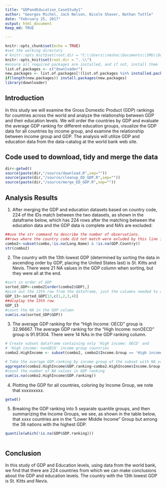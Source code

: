 ```yaml
---
title: "GDPandEducation_CaseStudy1"
author: "Georges Michel, Jack Nelson, Nicole Shaver, Nathan Tuttle"
date: "February 25, 2017"
output: html_document
Keep_md: TRUE

---
```


```r
knitr::opts_chunk$set(echo = TRUE)
#set the working directory
# knitr::opts_knit$set(root.dir = "C:\\Users\\nmsha\\Documents\\SMU\\DoingDataScience\\homework\\CaseStudy1")
knitr::opts_knit$set(root.dir = "..\\")
#ensure all required packages are installed, and if not, install them
list.of.packages <- c("downloader")
new.packages <- list.of.packages[!(list.of.packages %in% installed.packages()[,"Package"])]
if(length(new.packages)) install.packages(new.packages)
library(downloader)
```

## Introduction

In this study we will examine the Gross Domestic Product (GDP) rankings for countries across the world and analyze the relationship between GDP and their education levels. We will order the countries by GDP and evaluate the average GDP ranking for different education groups, visualize the GDP data for all countries by income group, and examine the relationship between income group and GDP. The analysis will utilize GDP and education data from the data-catalog at the world bank web site.


## Code used to download, tidy and merge the data
```r
dir<-getwd()
source(paste(dir,"/source/download.R",sep=""))
source(paste(dir,"/source/cleanup_ED_GDP.R",sep=""))
source(paste(dir,"/source/merge_ED_GDP.R",sep=""))
```

## Analysis Results

1. After merging the GDP and education datasets based on country code, 224 of the IDs match between the two datasets, as shown in the dataframe below, which has 224 rows after the matching between the education data and the GDP data is complete and NA's are excluded:
```r
##use the str command to describe the number of observations.
##rows where the country code did not match were exluded by this line in merge_ED_GDP.R
combo2<-subset(combo,!is.na(Long.Name) & !is.na(GDP.Country))
str(combo2)
```

2. The country with the 13th lowest GDP (determined by sorting the data in ascending order by GDP, placing the United States last) is St. Kitts and Nevis. There were 21 NA values in the GDP column when sorting, but they were all at the end.
```r
#sort in order of GDP
sorted_GDP<-combo2[order(combo2$GDP),]
#pick out the 13th row from the dataframe, just the columns needed to answer the question
GDP_13<-sorted_GDP[13,c(1,2,3,4)]
##display the 13th row
GDP_13
#count the NA in the GDP column
sum(is.na(sorted_GDP$GDP))
```

3. The average GDP ranking for the "High Income: OECD" group is 32.96667. The average GDP ranking for the "High Income: nonOECD" group is 91.91304. There were 14 NAs in the GDP ranking column. 
```r
# Create subset dataframe containing only 'High income: OECD' and 
# 'High income: nonOECD' income group countries
combo2.HighIncome <- subset(combo2, combo2$Income.Group == 'High income: OECD' | combo2$Income.Group == 'High income: nonOECD')

# Take the average GDP.ranking by income group of the subset with NA values removed
aggregate(combo2.HighIncome$GDP.ranking~combo2.HighIncome$Income.Group, combo2.HighIncome, mean, na.rm = TRUE)
#count the number of NA values in GDP ranking
sum(is.na(combo2.HighIncome$GDP.ranking))
```

4. Plotting the GDP for all countries, coloring by Income Group, we note that xxxxxxxxx.
```r
getwd()
```
5. Breaking the GDP ranking into 5 separate quantile groups, and then summarizing the Income Groups, we see, as shown in the table below, that xxxx countries are in the "Lower Middle Income" Group but among the 38 nations with the highest GDP.
```r

quantile(which(!is.na(GDP$GDP.ranking)))



```

## Conclusion
In this study of GDP and Education levels, using data from the world bank, we find that there are 224 countries from which we can make conclusions about the GDP and education levels. The country with the 13th lowest GDP is St. Kitts and Nevis.
